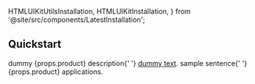   HTMLUIKitUtilsInstallation,
  HTMLUIKitInstallation,
} from '@site/src/components/LatestInstallation';

## Quickstart

<span class="mb-2 block">
  dummy {props.product} description{' '}
  <a href="https://www.orangewood.co/">dummy text</a>.
</span>

<span class="mb-2 block">
  sample sentence{' '}
  {props.product} applications.
</span>

